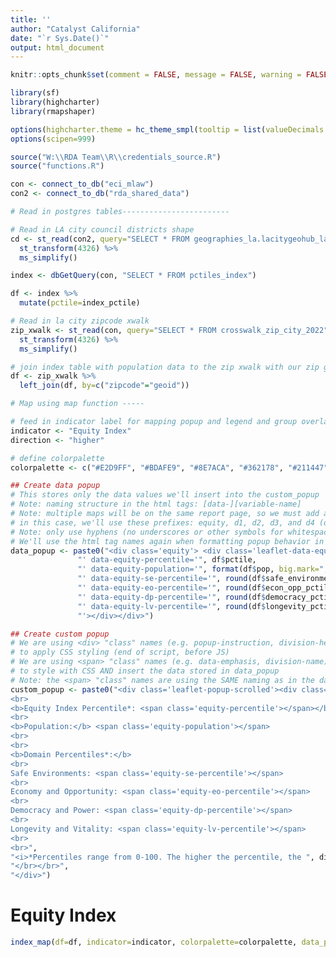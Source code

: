 ```yaml
---
title: ''
author: "Catalyst California"
date: "`r Sys.Date()`"
output: html_document
---
```


```r
knitr::opts_chunk$set(comment = FALSE, message = FALSE, warning = FALSE, echo = FALSE)

library(sf)
library(highcharter)
library(rmapshaper)

options(highcharter.theme = hc_theme_smpl(tooltip = list(valueDecimals = 2)))
options(scipen=999)

source("W:\\RDA Team\\R\\credentials_source.R")
source("functions.R")

con <- connect_to_db("eci_mlaw")
con2 <- connect_to_db("rda_shared_data")
```

```r

# Read in postgres tables------------------------

# Read in LA city council districts shape
cd <- st_read(con2, query="SELECT * FROM geographies_la.lacitygeohub_lacity_council_districts_2023", geom="geom") %>%
  st_transform(4326) %>%
  ms_simplify()

index <- dbGetQuery(con, "SELECT * FROM pctiles_index")

df <- index %>%
  mutate(pctile=index_pctile) 

# Read in la city zipcode xwalk
zip_xwalk <- st_read(con, query="SELECT * FROM crosswalk_zip_city_2022", geom="geom") %>%
  st_transform(4326) %>%
  ms_simplify()

# join index table with population data to the zip xwalk with our zip geoms
df <- zip_xwalk %>%
  left_join(df, by=c("zipcode"="geoid"))

```

```r

# Map using map function -----

# feed in indicator label for mapping popup and legend and group overlay
indicator <- "Equity Index"
direction <- "higher"

# define colorpalette
colorpalette <- c("#E2D9FF", "#BDAFE9", "#8E7ACA", "#362178", "#211447")
```

```r
## Create data popup
# This stores only the data values we'll insert into the custom_popup 
# Note: naming structure in the html tags: [data-][variable-name]
# Note: multiple maps will be on the same report page, so we must add a unique prefix for common data tags so the JS works correctly
# in this case, we'll use these prefixes: equity, d1, d2, d3, and d4 (d for domain)
# Note: only use hyphens (no underscores or other symbols for whitespace)
# We'll use the html tag names again when formatting popup behavior in JS (end of script)
data_popup <- paste0("<div class='equity'> <div class='leaflet-data-equity' data-equity-zipcdode='", df$zipcode,
               "' data-equity-percentile='", df$pctile,
               "' data-equity-population='", format(df$pop, big.mark=","),
               "' data-equity-se-percentile='", round(df$safe_environments_pctile,1),
               "' data-equity-eo-percentile='", round(df$econ_opp_pctile,1),
               "' data-equity-dp-percentile='", round(df$democracy_pctile,1),
               "' data-equity-lv-percentile='", round(df$longevity_pctile,1),
               "'></div></div>")

## Create custom popup
# We are using <div> "class" names (e.g. popup-instruction, division-header) 
# to apply CSS styling (end of script, before JS)
# We are using <span> "class" names (e.g. data-emphasis, division-name) 
# to style with CSS AND insert the data stored in data_popup
# Note: the <span> "class" names are using the SAME naming as in the data_popup (only difference is no "data-" prefix) - this makes things clear and convenient for JS coding (end of script)
custom_popup <- paste0("<div class='leaflet-popup-scrolled'><div class='popup-instruction'>Please click an LA City zip code to read more about that community's equity needs.</div><div class ='zipcode-header'>Zip Code: <span class='equity-zipcode'></span>)</div>
<br>
<b>Equity Index Percentile*: <span class='equity-percentile'></span></b>
<br>
<b>Population:</b> <span class='equity-population'></span>
<br>
<br>
<b>Domain Percentiles*:</b>
<br>
Safe Environments: <span class='equity-se-percentile'></span>
<br>
Economy and Opportunity: <span class='equity-eo-percentile'></span>
<br>
Democracy and Power: <span class='equity-dp-percentile'></span>
<br>
Longevity and Vitality: <span class='equity-lv-percentile'></span>
<br>
<br>",
"<i>*Percentiles range from 0-100. The higher the percentile, the ", direction," the need.</i>",
"</br></br>",
"</div>")

```

# Equity Index
```r

index_map(df=df, indicator=indicator, colorpalette=colorpalette, data_popup=data_popup, custom_popup=custom_popup)

```



